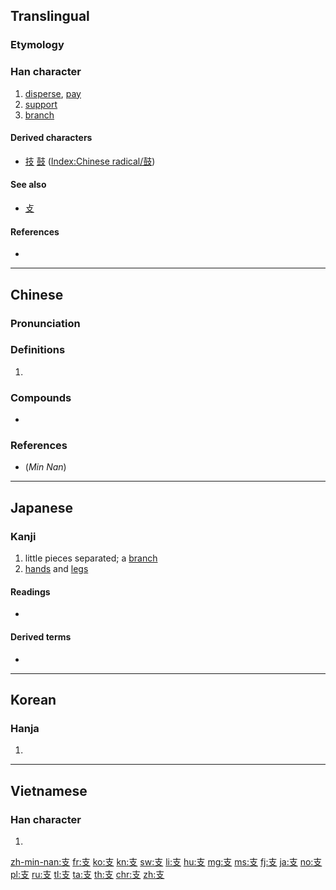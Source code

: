 {{also|攴|枝}}
==Translingual==
{{stroke order|strokes=4}}
{{stroke order|type=animate}}

===Etymology===
{{Han etyl}}

===Han character===
{{Han char|rn=65|rad=支|as=00|sn=4|four=40407|canj=JE|ids=⿱十又}}

# [[disperse]], [[pay]]
# [[support]]
# [[branch]]

====Derived characters====
* [[技]] [[鼓]] ([[Index:Chinese radical/鼓]])

====See also====
* [[攴]] {{qualifier|graphically similar, appears as variant, as in [[鼓]], [[鼔]]}}

====References====
* {{Han ref|kx=0467.010|dkj=13061|dj=0814.130|hdz=21327.140|uh=652F|ud=25903|bh=A4E4|bd=42212}}

----

==Chinese==
{{zh-forms}}

===Pronunciation===
{{zh-pron
|m=zhī
|c=zi1
|h=pfs=chi
|mn=ki/chi
|mn_note=ki - vernacular, chi - literary
|mn-t=gi1/zin1
|mn-t_note=gi1 - vernacular, zin1 - literary
|w=
|mc=y
|oc=y
|ma=zh-zhī.ogg
|cat=n
}}

===Definitions===
{{zh-hanzi}}

# {{rfdef|lang=zh}}

===Compounds===
* {{zh-l|支那|tr=Zhīnà}}

===References===
* (''Min Nan'') {{thcwd|804}}

----

==Japanese==

===Kanji===
{{ja-kanji|grade=5|rs=支00}}

# little pieces separated; a [[branch]]
# [[hand|hands]] and [[leg|legs]]

====Readings====
* {{ja-readings|on=[[し]] (shi)|kun=[[ささえる]] (sasaeru), [[えだ]] (eda), [[つかえる]] (tsukaeru)|nadzuke=[[えだ]] (''eda''), [[なか]] (''naka''), [[もろ]] (''moro''), [[ゆた]] (''yuta'')}}

====Derived terms====
* {{l|ja|支払う|tr=[[しはらう]], shiharau}}

----

==Korean==

===Hanja===
{{ko-hanja|hangeul=지|eumhun=|rv=ji|mr=chi|y=ci}}

# {{defn|lang=ko|sort=支00}}

----

==Vietnamese==

===Han character===
{{vi-hantu|[[chi]], [[chề]], [[xê]], [[chia]], [[giê]], [[xài]]|rs=支00}}

# {{defn|lang=vi|sort=支00}}

[[Category:CJKV radicals| ]]

[[zh-min-nan:支]]
[[fr:支]]
[[ko:支]]
[[kn:支]]
[[sw:支]]
[[li:支]]
[[hu:支]]
[[mg:支]]
[[ms:支]]
[[fj:支]]
[[ja:支]]
[[no:支]]
[[pl:支]]
[[ru:支]]
[[tl:支]]
[[ta:支]]
[[th:支]]
[[chr:支]]
[[zh:支]]